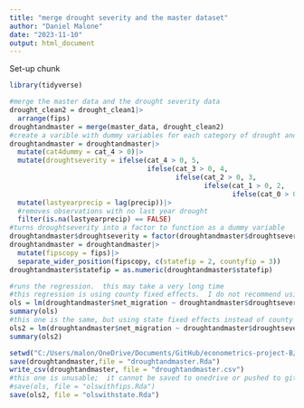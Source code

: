 ```yaml
---
title: "merge drought severity and the master dataset"
author: "Daniel Malone"
date: "2023-11-10"
output: html_document
---
```

Set-up chunk
```r
library(tidyverse)
```

```r
#merge the master data and the drought severity data
drought_clean2 = drought_clean1|>
  arrange(fips)
droughtandmaster = merge(master_data, drought_clean2)
#create a varible with dummy variables for each category of drought and last year precipitation
droughtandmaster = droughtandmaster|>
  mutate(cat4dummy = cat_4 > 0)|>
  mutate(droughtseverity = ifelse(cat_4 > 0, 5,
                                  ifelse(cat_3 > 0, 4,
                                         ifelse(cat_2 > 0, 3,
                                                ifelse(cat_1 > 0, 2,
                                                       ifelse(cat_0 > 0, 1, 0))))))|>
  mutate(lastyearprecip = lag(precip))|>
  #removes observations with no last year drought
  filter(is.na(lastyearprecip) == FALSE)
#turns droughtseverity into a factor to function as a dummy variable
droughtandmaster$droughtseverity = factor(droughtandmaster$droughtseverity)
droughtandmaster = droughtandmaster|>
  mutate(fipscopy = fips)|>
  separate_wider_position(fipscopy, c(statefip = 2, countyfip = 3))
droughtandmaster$statefip = as.numeric(droughtandmaster$statefip)
```

```r
#runs the regression.  this may take a very long time
#this regression is using county fixed effects.  I do not recommend using county fixed effects, as it creates an unworkable regression output
ols = lm(droughtandmaster$net_migration ~ droughtandmaster$droughtseverity + droughtandmaster$lastyearprecip * droughtandmaster$droughtseverity + droughtandmaster$fips + droughtandmaster$year)
summary(ols)
#this one is the same, but using state fixed effects instead of county
ols2 = lm(droughtandmaster$net_migration ~ droughtandmaster$droughtseverity + droughtandmaster$lastyearprecip * droughtandmaster$droughtseverity + droughtandmaster$state + droughtandmaster$year)
summary(ols2)
```

```r
setwd("C:/Users/malon/OneDrive/Documents/GitHub/econometrics-project-B/Econometrics Project/Data")
save(droughtandmaster,file = "droughtandmaster.Rda")
write_csv(droughtandmaster, file = "droughtandmaster.csv")
#this one is unusable;  it cannot be saved to onedrive or pushed to github
#save(ols, file = "olswithfips.Rda")
save(ols2, file = "olswithstate.Rda")
```